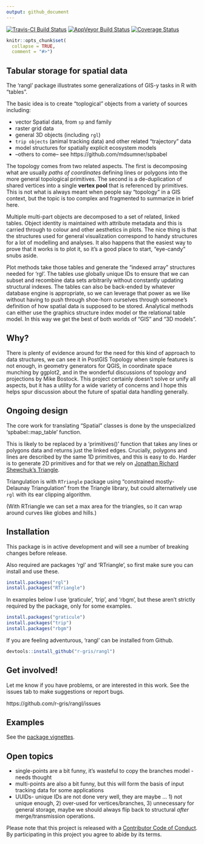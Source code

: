 ```yaml
---
output: github_document
---
```



[![Travis-CI Build Status](https://travis-ci.org/r-gris/rangl.svg?branch=master)](https://travis-ci.org/r-gris/rangl) [![AppVeyor Build Status](https://ci.appveyor.com/api/projects/status/github/r-gris/rangl?branch=master&svg=true)](https://ci.appveyor.com/project/r-gris/rangl) [![Coverage Status](https://img.shields.io/codecov/c/github/r-gris/rangl/master.svg)](https://codecov.io/github/r-gris/rangl?branch=master)

<!-- README.md is generated from README.Rmd. Please edit that file -->

```r
knitr::opts_chunk$set(
  collapse = TRUE,
  comment = "#>")
```

## Tabular storage for spatial data 

The 'rangl' package illustrates some generalizations of GIS-y tasks in R with "tables". 

The basic idea is to create "toplogical" objects from a variety of sources including: 

* vector Spatial data, from `sp` and family
* raster grid data
* general 3D objects (including `rgl`)
* `trip objects` (animal tracking data) and other related "trajectory" data
* model structures for spatially explicit ecosystem models
* --others to come-- see https://github.com/mdsumner/spbabel


The topology comes from two related aspects. The first is decomposing what are usually *paths of coordinates* defining lines or polygons into the more general topological primitives. The second is a de-duplication of shared vertices into a single **vertex pool** that is referenced by primitives. This is not what is always meant when people say "topology" in a GIS context, but the topic is too complex and fragmented to summarize in brief here. 

Multiple multi-part objects are decomposed to a set of related, linked tables. Object identity is maintained with attribute metadata and this is carried through to colour and other aesthetics in plots. The nice thing is that the structures used for general visualization correspond to handy structures for a lot of modelling and analyses. It also happens that the easiest way to prove that it works is to plot it, so it's a good place to start, "eye-candy" snubs aside. 


Plot methods take those tables and generate the "indexed array" structures needed for 'rgl'. The tables use globally unique IDs to ensure that we can subset and recombine data sets arbitrarily without constantly updating structural indexes. The tables can also be back-ended by whatever database engine is appropriate, so we can leverage that power as we like without having to push through shoe-horn ourselves through someone's definition of how spatial data is supposed to be stored.  Analytical methods can either use the graphics structure index model or the relational table model. In this way we get the best of both worlds of "GIS" and "3D models". 

## Why?

There is plenty of evidence around for the need for this kind of approach to data structures, we can see it in PostGIS Topology when simple features is not enough, in geometry generators for QGIS, in coordinate space munching by ggplot2, and in the wonderful discussions of topology and projections by Mike Bostock. This project certainly doesn't solve or unify all aspects, but it has a utility for a wide variety of concerns and I hope this helps spur discussion about the future of spatial data handling generally. 

## Ongoing design

The core work for translating "Spatial" classes is done by the unspecialized 'spbabel::map_table' function.

This is likely to be replaced by a 'primitives()' function that takes any lines or polygons data and returns just the linked edges. Crucially, polygons and lines are described by the same 1D primitives, and this is easy to do. Harder is to generate 2D primitives and for that we rely on [Jonathan Richard Shewchuk's Triangle](https://www.cs.cmu.edu/~quake/triangle.html). 

Triangulation is with `RTriangle` package using "constrained mostly-Delaunay Triangulation" from the Triangle library, but could alternatively use `rgl` with its ear clipping algorithm. 

(With RTriangle we can set a max area for the triangles, so it can wrap around curves like globes and hills.)

## Installation

This package is in active development and will see a number of breaking changes before release. 

Also required are packages 'rgl' and 'RTriangle', so first make sure you can install and use these. 

```r
install.packages("rgl")
install.packages("RTriangle")

```

In examples below I use 'graticule', 'trip', and 'rbgm', but these aren't strictly required by the package, only for some examples. 

```r
install.packages("graticule")
install.packages("trip")
install.packages("rbgm")
```

If you are feeling adventurous, 'rangl' can be installed from Github. 

```r
devtools::install_github("r-gris/rangl")
```

## Get involved!

Let me know if you have problems, or are interested in this work. See the issues tab to make suggestions or report bugs. 

https://github.com/r-gris/rangl/issues



## Examples

See the [package vignettes](https://r-gris.github.io/rangl/articles/index.html). 

## Open topics

* single-points are a bit funny, it's wasteful to copy the branches model - needs thought
* multi-points are also a bit funny, but this will form the basis of input tracking data for some applications
* UUIDs- unique IDs are not done very well, they are maybe ... 1) not unique enough, 2) over-used for vertices/branches, 3) unnecessary for general storage, maybe we should always flip back to structural *after* merge/transmission operations. 

Please note that this project is released with a [Contributor Code of Conduct](CONDUCT.md). By participating in this project you agree to abide by its terms.


